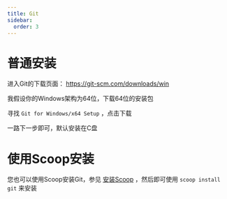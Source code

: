 ```yaml
---
title: Git
sidebar:
  order: 3
---
```


# 普通安装

进入Git的下载页面： https://git-scm.com/downloads/win

我假设你的Windows架构为64位，下载64位的安装包

寻找 `Git for Windows/x64 Setup` ，点击下载

一路下一步即可，默认安装在C盘

# 使用Scoop安装

您也可以使用Scoop安装Git，参见 [安装Scoop](/Windows基础设施/Scoop) ，然后即可使用 `scoop install git` 来安装



